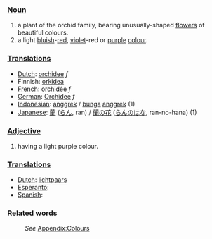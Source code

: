 ===[[Noun]]===
#a plant of the orchid family, bearing unusually-shaped [[flower]]s of beautiful colours.
#a light [[blue|bluish]]-[[red]], [[violet]]-red or [[purple]] [[color|colour]].

===[[Translation]]s===
*[[Dutch]]: [[orchidee]] ''f''
*Finnish: [[orkidea]]
*[[French]]: [[orchidée]] ''f''
*[[German]]: [[Orchidee]] ''f''
*[[Indonesian]]: [[anggrek]] / [[bunga]] [[anggrek]] (1)
*[[Japanese]]: [[蘭]] ([[らん]], ran) / [[蘭の花]] ([[らんのはな]], ran-no-hana) (1)

===[[Adjective]]===
#having a light purple colour.

===[[Translation]]s===
*[[Dutch]]: [[lichtpaars]]
*[[Esperanto]]: [[]]
*[[Spanish]]: [[]]

===Related words===
:''See'' [[Wiktionary_Appendix:Colours|Appendix:Colours]]